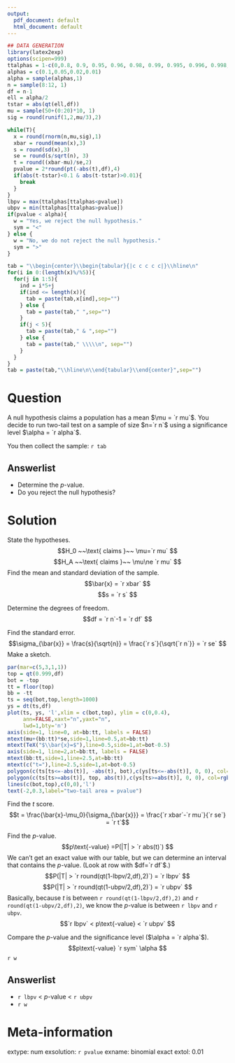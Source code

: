```yaml
---
output:
  pdf_document: default
  html_document: default
---
```

```r
## DATA GENERATION
library(latex2exp)
options(scipen=999)
ttalphas = 1-c(0,0.8, 0.9, 0.95, 0.96, 0.98, 0.99, 0.995, 0.996, 0.998,1)
alphas = c(0.1,0.05,0.02,0.01)
alpha = sample(alphas,1)
n = sample(8:12, 1)
df = n-1
ell = alpha/2
tstar = abs(qt(ell,df))
mu = sample(50+(0:20)*10, 1)
sig = round(runif(1,2,mu/3),2)

while(T){
  x = round(rnorm(n,mu,sig),1)
  xbar = round(mean(x),3)
  s = round(sd(x),3)
  se = round(s/sqrt(n), 3)
  t = round((xbar-mu)/se,2)
  pvalue = 2*round(pt(-abs(t),df),4)
  if(abs(t-tstar)<0.1 & abs(t-tstar)>0.01){
    break
  }
}
lbpv = max(ttalphas[ttalphas<pvalue])
ubpv = min(ttalphas[ttalphas>pvalue])
if(pvalue < alpha){
  w = "Yes, we reject the null hypothesis."
  sym = "<"
} else {
  w = "No, we do not reject the null hypothesis."
  sym = ">"
}

tab = "\\begin{center}\\begin{tabular}{|c c c c c|}\\hline\n"
for(i in 0:(length(x)%/%5)){
  for(j in 1:5){
    ind = i*5+j
    if(ind <= length(x)){
      tab = paste(tab,x[ind],sep="")
    } else {
      tab = paste(tab," ",sep="")
    }
    if(j < 5){
      tab = paste(tab," & ",sep="")
    } else {
      tab = paste(tab," \\\\\n", sep="")
    }
  }
}
tab = paste(tab,"\\hline\n\\end{tabular}\\end{center}",sep="")
```

Question
========

A null hypothesis claims a population has a mean $\mu = `r mu`$. You decide to run two-tail test on a sample of size $n=`r n`$ using a significance level $\alpha = `r alpha`$. 

You then collect the sample:
`r tab`

Answerlist
--------
* Determine the $p$-value.
* Do you reject the null hypothesis?


Solution
========

State the hypotheses.
$$H_0 ~~\text{ claims }~~ \mu=`r mu` $$
$$H_A ~~\text{ claims }~~ \mu\ne `r mu` $$
Find the mean and standard deviation of the sample.
$$\bar{x} = `r xbar` $$
$$s = `r s` $$

Determine the degrees of freedom.
$$df = `r n`-1 = `r df` $$

Find the standard error.
$$\sigma_{\bar{x}} = \frac{s}{\sqrt{n}} = \frac{`r s`}{\sqrt{`r n`}} = `r se` $$
Make a sketch.
\
```r
par(mar=c(5,3,1,1))
top = qt(0.999,df)
bot = -top
tt = floor(top)
bb = -tt
ts = seq(bot,top,length=1000)
ys = dt(ts,df)
plot(ts, ys, 'l',xlim = c(bot,top), ylim = c(0,0.4),
     ann=FALSE,xaxt="n",yaxt="n",
     lwd=1,bty='n')
axis(side=1, line=0, at=bb:tt, labels = FALSE)
mtext(mu+(bb:tt)*se,side=1,line=0.5,at=bb:tt)
mtext(TeX("$\\bar{x}=$"),line=0.5,side=1,at=bot-0.5)
axis(side=1, line=2,at=bb:tt, labels = FALSE)
mtext(bb:tt,side=1,line=2.5,at=bb:tt)
mtext(c("t="),line=2.5,side=1,at=bot-0.5)
polygon(c(ts[ts<=-abs(t)], -abs(t), bot),c(ys[ts<=-abs(t)], 0, 0), col=rgb(1,0,0,0.5))
polygon(c(ts[ts>=abs(t)], top, abs(t)),c(ys[ts>=abs(t)], 0, 0), col=rgb(1,0,0,0.5))
lines(c(bot,top),c(0,0),'l')
text(-2,0.3,label="two-tail area = pvalue")
```

Find the $t$ score.
$$t = \frac{\bar{x}-\mu_0}{\sigma_{\bar{x}}} = \frac{`r xbar`-`r mu`}{`r se`} = `r t`$$

Find the $p$-value.
$$p\text{-value} =P(|T| > `r abs(t)`) $$
We can't get an exact value with our table, but we can determine an interval that contains the $p$-value. (Look at row with $df=`r df`$.)
$$P(|T| > `r round(qt(1-lbpv/2,df),2)`) = `r lbpv` $$
$$P(|T| > `r round(qt(1-ubpv/2,df),2)`) = `r ubpv` $$
Basically, because $t$ is between `r round(qt(1-lbpv/2,df),2)` and `r round(qt(1-ubpv/2,df),2)`, we know the $p$-value is between `r lbpv` and `r ubpv`.
$$`r lbpv` < p\text{-value} < `r ubpv` $$

Compare the $p$-value and the significance level ($\alpha = `r alpha`$).
$$p\text{-value} `r sym` \alpha $$
`r w`

Answerlist
--------
* `r lbpv` <  $p$-value < `r ubpv`
* `r w`



Meta-information
============
extype: num
exsolution: `r pvalue`
exname: binomial exact
extol: 0.01

